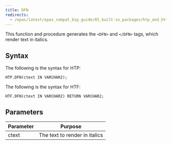 ```yaml
---
title: DFN
redirects:
  - /epas/latest/epas_compat_bip_guide/03_built-in_packages/htp_and_htf/dfn/ #generated for docs/epas/reorg-role-use-case-mode
---
```


This function and procedure generates the `<DFN>` and `</DFN>` tags, which render text in italics.

## Syntax 

The following is the syntax for HTP:

```
HTP.DFN(ctext IN VARCHAR2);
```

The following is the syntax for HTF:

```
HTF.DFN(ctext IN VARCHAR2) RETURN VARCHAR2;
```

## Parameters 

| Parameter | Purpose  |
| --------- | -------- |
| ctext | The text to render in italics |


